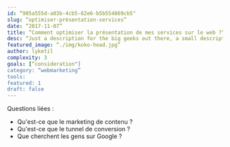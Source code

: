 ```yaml
---
id: “905a555d-a03b-4cb5-82e6-b5b554869cb5"
slug: “optimiser-présentation-services”
date: “2017-11-07”
title: “Comment optimiser la présentation de mes services sur le web ?”
desc: “Just a description for the big geeks out there, a small description to rule them all and in the darkness bind them.”
featured_image: “./img/koko-head.jpg”
author: lyketil
complexity: 3
goals: [“consideration"]
category: “webmarketing”
tools: 
featured: 1
draft: false
---
```

Questions liées : 
- Qu'est-ce que le marketing de contenu ? 
- Qu'est-ce que le tunnel de conversion ?
- Que cherchent les gens sur Google ? 